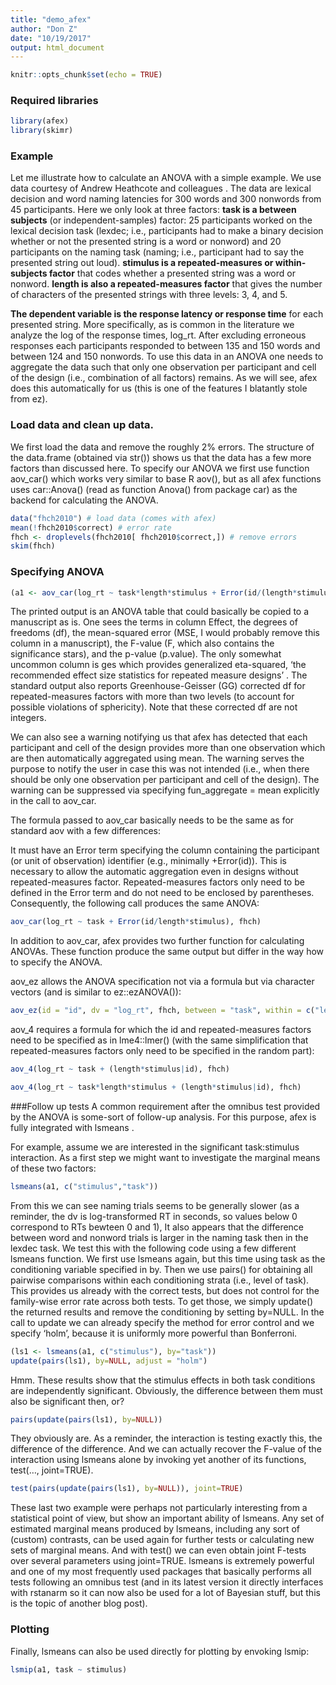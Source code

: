 ```yaml
---
title: "demo_afex"
author: "Don Z"
date: "10/19/2017"
output: html_document
---
```


```r
knitr::opts_chunk$set(echo = TRUE)
```
### Required libraries
```r
library(afex)
library(skimr)
```
### Example
Let me illustrate how to calculate an ANOVA with a simple example. We use data courtesy of Andrew Heathcote and colleagues . The data are lexical decision and word naming latencies for 300 words and 300 nonwords from 45 participants. Here we only look at three factors: **task is a between subjects** (or independent-samples) factor: 25 participants worked on the lexical decision task (lexdec; i.e., participants had to make a binary decision whether or not the presented string is a word or nonword) and 20 participants on the naming task (naming; i.e., participant had to say the presented string out loud).
**stimulus is a repeated-measures or within-subjects factor** that codes whether a presented string was a word or nonword. **length is also a repeated-measures factor** that gives the number of characters of the presented strings with three levels: 3, 4, and 5.

**The dependent variable is the response latency or response time** for each presented string. More specifically, as is common in the literature we analyze the log of the response times, log_rt. After excluding erroneous responses each participants responded to between 135 and 150 words and between 124 and 150 nonwords. To use this data in an ANOVA one needs to aggregate the data such that only one observation per participant and cell of the design (i.e., combination of all factors) remains. As we will see, afex does this automatically for us (this is one of the features I blatantly stole from ez).

### Load data and clean up data.
We first load the data and remove the roughly 2% errors. The structure of the data.frame (obtained via str()) shows us that the data has a few more factors than discussed here. To specify our ANOVA we first use function aov_car() which works very similar to base R aov(), but as all afex functions uses car::Anova() (read as function Anova() from package car) as the backend for calculating the ANOVA.
```r
data("fhch2010") # load data (comes with afex) 
mean(!fhch2010$correct) # error rate
fhch <- droplevels(fhch2010[ fhch2010$correct,]) # remove errors
skim(fhch)
```

### Specifying ANOVA
```r
(a1 <- aov_car(log_rt ~ task*length*stimulus + Error(id/(length*stimulus)), data = fhch))
```
The printed output is an ANOVA table that could basically be copied to a manuscript as is. One sees the terms in column Effect, the degrees of freedoms (df), the mean-squared error (MSE, I would probably remove this column in a manuscript), the F-value (F, which also contains the significance stars), and the p-value (p.value). The only somewhat uncommon column is ges which provides generalized eta-squared, ‘the recommended effect size statistics for repeated measure designs’  . The standard output also reports Greenhouse-Geisser (GG) corrected df for repeated-measures factors with more than two levels (to account for possible violations of sphericity). Note that these corrected df are not integers.

We can also see a warning notifying us that afex has detected that each participant and cell of the design provides more than one observation which are then automatically aggregated using mean. The warning serves the purpose to notify the user in case this was not intended (i.e., when there should be only one observation per participant and cell of the design). The warning can be suppressed via specifying fun_aggregate = mean explicitly in the call to aov_car.

The formula passed to aov_car basically needs to be the same as for standard aov with a few differences:

It must have an Error term specifying the column containing the participant (or unit of observation) identifier (e.g., minimally +Error(id)). This is necessary to allow the automatic aggregation even in designs without repeated-measures factor.
Repeated-measures factors only need to be defined in the Error term and do not need to be enclosed by parentheses. Consequently, the following call produces the same ANOVA:
```r
aov_car(log_rt ~ task + Error(id/length*stimulus), fhch)
```

In addition to aov_car, afex provides two further function for calculating ANOVAs. These function produce the same output but differ in the way how to specify the ANOVA.

aov_ez allows the ANOVA specification not via a formula but via character vectors (and is similar to ez::ezANOVA()):
```r
aov_ez(id = "id", dv = "log_rt", fhch, between = "task", within = c("length", "stimulus"))
```
aov_4 requires a formula for which the id and repeated-measures factors need to be specified as in lme4::lmer() (with the same simplification that repeated-measures factors only need to be specified in the random part):
```r
aov_4(log_rt ~ task + (length*stimulus|id), fhch)
```
```r
aov_4(log_rt ~ task*length*stimulus + (length*stimulus|id), fhch)
```

###Follow up tests
A common requirement after the omnibus test provided by the ANOVA is some-sort of follow-up analysis. For this purpose, afex is fully integrated with lsmeans .

For example, assume we are interested in the significant task:stimulus interaction. As a first step we might want to investigate the marginal means of these two factors:
```r
lsmeans(a1, c("stimulus","task"))
```
From this we can see naming trials seems to be generally slower (as a reminder, the dv is log-transformed RT in seconds, so values below 0 correspond to RTs bewteen 0 and 1), It also appears that the difference between word and nonword trials is larger in the naming task then in the lexdec task. We test this with the following code using a few different lsmeans function. We first use lsmeans again, but this time using task as the conditioning variable specified in by. Then we use pairs() for obtaining all pairwise comparisons within each conditioning strata (i.e., level of task). This provides us already with the correct tests, but does not control for the family-wise error rate across both tests. To get those, we simply update() the returned results and remove the conditioning by setting by=NULL. In the call to update we can already specify the method for error control and we specify 'holm',  because it is uniformly more powerful than Bonferroni.
```r
(ls1 <- lsmeans(a1, c("stimulus"), by="task"))
update(pairs(ls1), by=NULL, adjust = "holm")
```
Hmm. These results show that the stimulus effects in both task conditions are independently significant. Obviously, the difference between them must also be significant then, or?

```r
pairs(update(pairs(ls1), by=NULL))
```
They obviously are. As a reminder, the interaction is testing exactly this, the difference of the difference. And we can actually recover the F-value of the interaction using lsmeans alone by invoking yet another of its functions, test(..., joint=TRUE).
```r
test(pairs(update(pairs(ls1), by=NULL)), joint=TRUE)
```
These last two example were perhaps not particularly interesting from a statistical point of view, but show an important ability of lsmeans. Any set of estimated marginal means produced by lsmeans, including any sort of (custom) contrasts, can be used again for further tests or calculating new sets of marginal means. And with test() we can even obtain joint F-tests over several parameters using joint=TRUE. lsmeans is extremely powerful and one of my most frequently used packages that basically performs all tests following an omnibus test (and in its latest version it directly interfaces with rstanarm so it can now also be used for a lot of Bayesian stuff, but this is the topic of another blog post).

### Plotting
Finally, lsmeans can also be used directly for plotting by envoking lsmip:
```r
lsmip(a1, task ~ stimulus)
```





